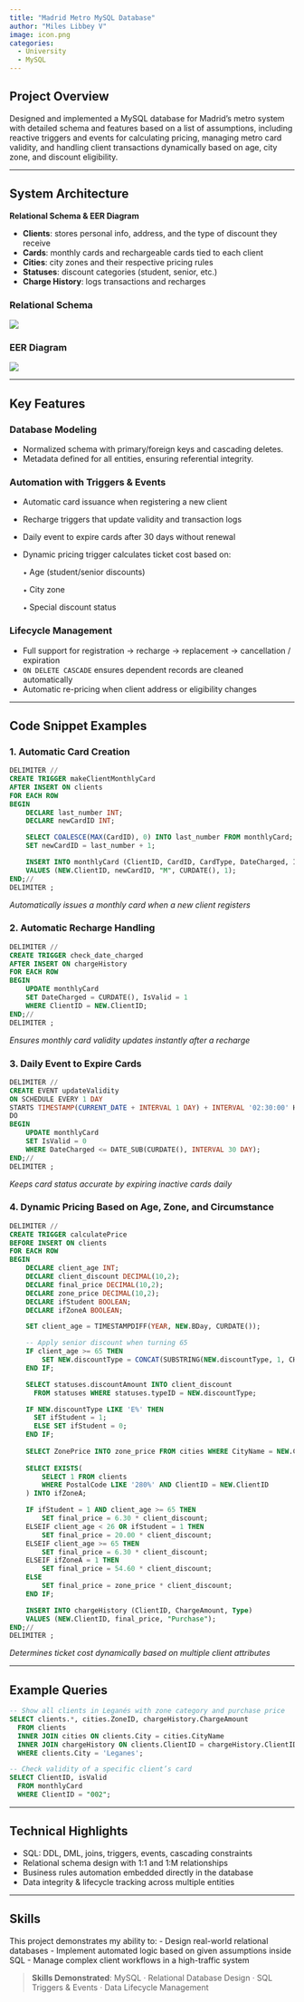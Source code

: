 ```yaml
---
title: "Madrid Metro MySQL Database"
author: "Miles Libbey V"
image: icon.png
categories:
  - University
  - MySQL
---
```


## Project Overview

Designed and implemented a MySQL database for Madrid's metro system with detailed schema and features based on a list of assumptions, including reactive triggers and events for calculating pricing, managing metro card validity, and handling client transactions dynamically based on age, city zone, and discount eligibility.

------------------------------------------------------------------------

## System Architecture

**Relational Schema & EER Diagram**

-   **Clients**: stores personal info, address, and the type of discount they receive
-   **Cards**: monthly cards and rechargeable cards tied to each client
-   **Cities**: city zones and their respective pricing rules
-   **Statuses**: discount categories (student, senior, etc.)
-   **Charge History**: logs transactions and recharges

### Relational Schema

![](images/madridMetroSchema.png){.lightbox fig-align="center"}

### EER Diagram

![](images/madridMetroIcon-01.png){.lightbox fig-align="center"}

------------------------------------------------------------------------

## Key Features

### Database Modeling

-   Normalized schema with primary/foreign keys and cascading deletes.
-   Metadata defined for all entities, ensuring referential integrity.

### Automation with Triggers & Events

-   Automatic card issuance when registering a new client

-   Recharge triggers that update validity and transaction logs

-   Daily event to expire cards after 30 days without renewal

-   Dynamic pricing trigger calculates ticket cost based on:

    [✦]{style="font-size:0.65em;"} Age (student/senior discounts)

    [✦]{style="font-size:0.65em;"} City zone

    [✦]{style="font-size:0.65em;"} Special discount status

### Lifecycle Management

-   Full support for registration → recharge → replacement → cancellation / expiration
-   `ON DELETE CASCADE` ensures dependent records are cleaned automatically
-   Automatic re-pricing when client address or eligibility changes

------------------------------------------------------------------------

## Code Snippet Examples

### 1. Automatic Card Creation

``` sql
DELIMITER //
CREATE TRIGGER makeClientMonthlyCard
AFTER INSERT ON clients
FOR EACH ROW
BEGIN
    DECLARE last_number INT;
    DECLARE newCardID INT;

    SELECT COALESCE(MAX(CardID), 0) INTO last_number FROM monthlyCard;
    SET newCardID = last_number + 1;

    INSERT INTO monthlyCard (ClientID, CardID, CardType, DateCharged, IsValid)
    VALUES (NEW.ClientID, newCardID, "M", CURDATE(), 1);
END;//
DELIMITER ;
```

*Automatically issues a monthly card when a new client registers*

### 2. Automatic Recharge Handling

``` sql
DELIMITER //
CREATE TRIGGER check_date_charged
AFTER INSERT ON chargeHistory
FOR EACH ROW
BEGIN
    UPDATE monthlyCard
    SET DateCharged = CURDATE(), IsValid = 1
    WHERE ClientID = NEW.ClientID;
END;//
DELIMITER ;
```

*Ensures monthly card validity updates instantly after a recharge*

### 3. Daily Event to Expire Cards

``` sql
DELIMITER //
CREATE EVENT updateValidity
ON SCHEDULE EVERY 1 DAY
STARTS TIMESTAMP(CURRENT_DATE + INTERVAL 1 DAY) + INTERVAL '02:30:00' HOUR_SECOND
DO
BEGIN
    UPDATE monthlyCard
    SET IsValid = 0
    WHERE DateCharged <= DATE_SUB(CURDATE(), INTERVAL 30 DAY);
END;//
DELIMITER ;
```

*Keeps card status accurate by expiring inactive cards daily*

### 4. Dynamic Pricing Based on Age, Zone, and Circumstance

``` sql
DELIMITER //
CREATE TRIGGER calculatePrice
BEFORE INSERT ON clients
FOR EACH ROW
BEGIN
    DECLARE client_age INT;
    DECLARE client_discount DECIMAL(10,2);
    DECLARE final_price DECIMAL(10,2);
    DECLARE zone_price DECIMAL(10,2);
    DECLARE ifStudent BOOLEAN;
    DECLARE ifZoneA BOOLEAN;

    SET client_age = TIMESTAMPDIFF(YEAR, NEW.BDay, CURDATE());

    -- Apply senior discount when turning 65
    IF client_age >= 65 THEN
        SET NEW.discountType = CONCAT(SUBSTRING(NEW.discountType, 1, CHAR_LENGTH(NEW.discountType) - 1), 'M');
    END IF;

    SELECT statuses.discountAmount INTO client_discount
      FROM statuses WHERE statuses.typeID = NEW.discountType;

    IF NEW.discountType LIKE 'E%' THEN 
      SET ifStudent = 1; 
      ELSE SET ifStudent = 0; 
    END IF;
    
    SELECT ZonePrice INTO zone_price FROM cities WHERE CityName = NEW.City;
    
    SELECT EXISTS(
        SELECT 1 FROM clients
        WHERE PostalCode LIKE '280%' AND ClientID = NEW.ClientID
    ) INTO ifZoneA;

    IF ifStudent = 1 AND client_age >= 65 THEN
        SET final_price = 6.30 * client_discount;
    ELSEIF client_age < 26 OR ifStudent = 1 THEN
        SET final_price = 20.00 * client_discount;
    ELSEIF client_age >= 65 THEN
        SET final_price = 6.30 * client_discount;
    ELSEIF ifZoneA = 1 THEN
        SET final_price = 54.60 * client_discount;
    ELSE
        SET final_price = zone_price * client_discount;
    END IF;

    INSERT INTO chargeHistory (ClientID, ChargeAmount, Type) 
    VALUES (NEW.ClientID, final_price, "Purchase");
END;//
DELIMITER ;
```

*Determines ticket cost dynamically based on multiple client attributes*

------------------------------------------------------------------------

## Example Queries

``` sql
-- Show all clients in Leganés with zone category and purchase price
SELECT clients.*, cities.ZoneID, chargeHistory.ChargeAmount
  FROM clients
  INNER JOIN cities ON clients.City = cities.CityName
  INNER JOIN chargeHistory ON clients.ClientID = chargeHistory.ClientID
  WHERE clients.City = 'Leganes';
```

``` sql
-- Check validity of a specific client’s card
SELECT ClientID, isValid 
  FROM monthlyCard
  WHERE ClientID = "002";
```

------------------------------------------------------------------------

## Technical Highlights

-   SQL: DDL, DML, joins, triggers, events, cascading constraints
-   Relational schema design with 1:1 and 1:M relationships
-   Business rules automation embedded directly in the database
-   Data integrity & lifecycle tracking across multiple entities

------------------------------------------------------------------------

## Skills

This project demonstrates my ability to: - Design real-world relational databases - Implement automated logic based on given assumptions inside SQL - Manage complex client workflows in a high-traffic system

> **Skills Demonstrated**: MySQL · Relational Database Design · SQL Triggers & Events · Data Lifecycle Management
